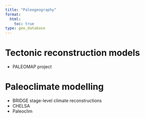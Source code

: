```yaml
---
title: "Paleogeography"
format:
  html:
    toc: true
type: geo_database
---
```


# Tectonic reconstruction models
- PALEOMAP project

# Paleoclimate modelling

- BRIDGE stage-level climate reconstructions
- CHELSA
- Paleoclim

